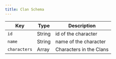 ```yaml
---
title: Clan Schema
---
```


| Key          | Type        | Description             |
| ------------ | ----------- | ----------------------- |
| `id`         | String      | id of the character     |
| `name`       | String      | name of the character   |
| `characters` | Array       | Characters in the Clans |
